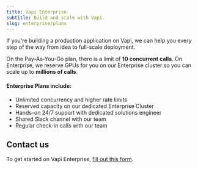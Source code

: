 ```yaml
---
title: Vapi Enterprise
subtitle: Build and scale with Vapi.
slug: enterprise/plans
---
```



If you're building a production application on Vapi, we can help you every step of the way from idea to full-scale deployment.

On the Pay-As-You-Go plan, there is a limit of **10 concurrent calls**. On Enterprise, we reserve GPUs for you on our Enterprise cluster so you can scale up to **millions of calls**.

#### Enterprise Plans include:

- Unlimited concurrency and higher rate limits
- Reserved capacity on our dedicated Enterprise Cluster
- Hands-on 24/7 support with dedicated solutions engineer
- Shared Slack channel with our team
- Regular check-in calls with our team

## Contact us

To get started on Vapi Enterprise, [fill out this form](https://book.vapi.ai).
